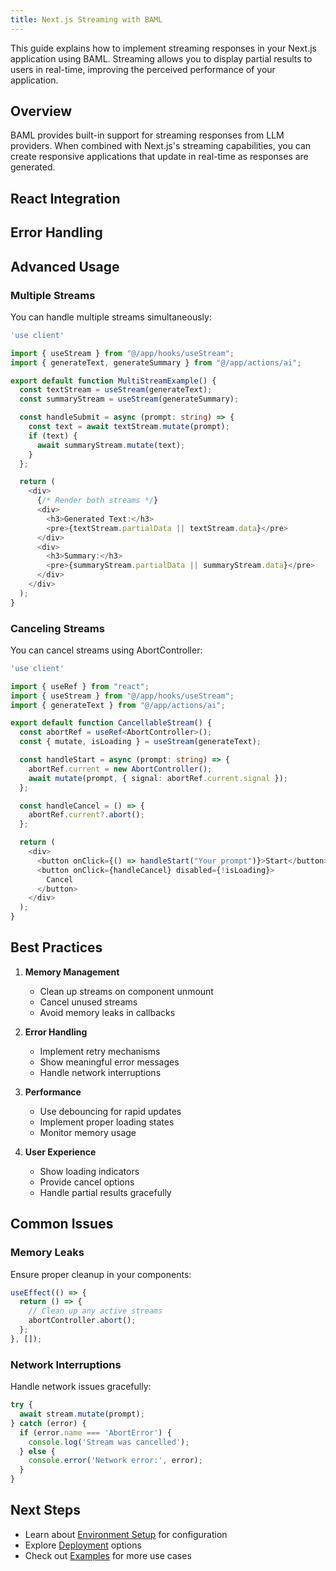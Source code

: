 ```yaml
---
title: Next.js Streaming with BAML
---
```


This guide explains how to implement streaming responses in your Next.js application using BAML. Streaming allows you to display partial results to users in real-time, improving the perceived performance of your application.

## Overview

BAML provides built-in support for streaming responses from LLM providers. When combined with Next.js's streaming capabilities, you can create responsive applications that update in real-time as responses are generated.


## React Integration

<Markdown src="../../snippets/react/streaming-hook.mdx" />

## Error Handling

<Markdown src="../../snippets/react/error-boundary.mdx" />

## Advanced Usage

### Multiple Streams

You can handle multiple streams simultaneously:

```typescript
'use client'

import { useStream } from "@/app/hooks/useStream";
import { generateText, generateSummary } from "@/app/actions/ai";

export default function MultiStreamExample() {
  const textStream = useStream(generateText);
  const summaryStream = useStream(generateSummary);

  const handleSubmit = async (prompt: string) => {
    const text = await textStream.mutate(prompt);
    if (text) {
      await summaryStream.mutate(text);
    }
  };

  return (
    <div>
      {/* Render both streams */}
      <div>
        <h3>Generated Text:</h3>
        <pre>{textStream.partialData || textStream.data}</pre>
      </div>
      <div>
        <h3>Summary:</h3>
        <pre>{summaryStream.partialData || summaryStream.data}</pre>
      </div>
    </div>
  );
}
```

### Canceling Streams

You can cancel streams using AbortController:

```typescript
'use client'

import { useRef } from "react";
import { useStream } from "@/app/hooks/useStream";
import { generateText } from "@/app/actions/ai";

export default function CancellableStream() {
  const abortRef = useRef<AbortController>();
  const { mutate, isLoading } = useStream(generateText);

  const handleStart = async (prompt: string) => {
    abortRef.current = new AbortController();
    await mutate(prompt, { signal: abortRef.current.signal });
  };

  const handleCancel = () => {
    abortRef.current?.abort();
  };

  return (
    <div>
      <button onClick={() => handleStart("Your prompt")}>Start</button>
      <button onClick={handleCancel} disabled={!isLoading}>
        Cancel
      </button>
    </div>
  );
}
```

## Best Practices

1. **Memory Management**
   - Clean up streams on component unmount
   - Cancel unused streams
   - Avoid memory leaks in callbacks

2. **Error Handling**
   - Implement retry mechanisms
   - Show meaningful error messages
   - Handle network interruptions

3. **Performance**
   - Use debouncing for rapid updates
   - Implement proper loading states
   - Monitor memory usage

4. **User Experience**
   - Show loading indicators
   - Provide cancel options
   - Handle partial results gracefully

## Common Issues

### Memory Leaks

Ensure proper cleanup in your components:

```typescript
useEffect(() => {
  return () => {
    // Clean up any active streams
    abortController.abort();
  };
}, []);
```

### Network Interruptions

Handle network issues gracefully:

```typescript
try {
  await stream.mutate(prompt);
} catch (error) {
  if (error.name === 'AbortError') {
    console.log('Stream was cancelled');
  } else {
    console.error('Network error:', error);
  }
}
```

## Next Steps

- Learn about [Environment Setup](./nextjs-environment) for configuration
- Explore [Deployment](./nextjs-deployment) options
- Check out [Examples](./nextjs-examples) for more use cases